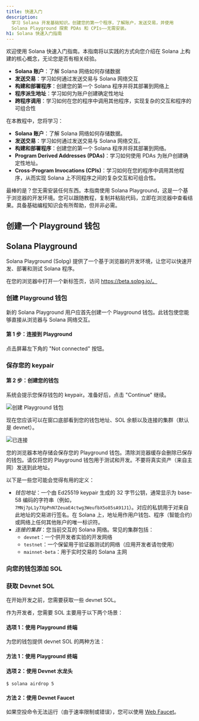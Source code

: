 ```yaml
---
title: 快速入门
description:
  学习 Solana 开发基础知识。创建您的第一个程序，了解账户，发送交易，并使用
  Solana Playground 探索 PDAs 和 CPIs——无需安装。
h1: Solana 快速入门指南
---
```


欢迎使用 Solana 快速入门指南。本指南将以实践的方式向您介绍在 Solana 上构建的核心概念，无论您是否有相关经验。

- **Solana 账户**：了解 Solana 网络如何存储数据
- **发送交易**：学习如何通过发送交易与 Solana 网络交互
- **构建和部署程序**：创建您的第一个 Solana 程序并将其部署到网络上
- **程序派生地址**：学习如何为账户创建确定性地址
- **跨程序调用**：学习如何在您的程序中调用其他程序，实现复杂的交互和程序的可组合性

在本教程中，您将学习：

- **Solana 账户**：了解 Solana 网络如何存储数据。
- **发送交易**：学习如何通过发送交易与 Solana 网络交互。
- **构建和部署程序**：创建您的第一个 Solana 程序并将其部署到网络。
- **Program Derived Addresses (PDAs)**：学习如何使用 PDAs 为账户创建确定性地址。
- **Cross-Program Invocations
  (CPIs)**：学习如何在您的程序中调用其他程序，从而实现 Solana 上不同程序之间的复杂交互和可组合性。

最棒的是？您无需安装任何东西。本指南使用 Solana
Playground，这是一个基于浏览器的开发环境。您可以跟随教程，复制并粘贴代码，立即在浏览器中查看结果。具备基础编程知识会有所帮助，但并非必需。

## 创建一个 Playground 钱包

## Solana Playground

Solana Playground
(Solpg) 提供了一个基于浏览器的开发环境，让您可以快速开发、部署和测试 Solana 程序。

在您的浏览器中打开一个新标签页，访问 https://beta.solpg.io/。

<Steps>
<Step>

### 创建 Playground 钱包

新的 Solana
Playground 用户应首先创建一个 Playground 钱包。此钱包使您能够直接从浏览器与 Solana 网络交互。

#### 第 1 步：连接到 Playground

点击屏幕左下角的 "Not connected" 按钮。

### 保存您的 keypair

#### 第 2 步：创建您的钱包

系统会提示您保存钱包的 keypair。准备好后，点击 "Continue" 继续。

![创建 Playground 钱包](/assets/docs/intro/quickstart/pg-create-wallet.png)

现在您应该可以在窗口底部看到您的钱包地址、SOL 余额以及连接的集群（默认是 devnet）。

![已连接](/assets/docs/intro/quickstart/pg-connected.png)

<Callout>
  您的浏览器本地存储会保存您的 Playground
  钱包。清除浏览器缓存会删除已保存的钱包。请仅将您的 Playground
  钱包用于测试和开发。不要将真实资产（来自主网）发送到此地址。
</Callout>

以下是一些您可能会觉得有用的定义：

- _钱包地址_：一个由 Ed25519
  keypair 生成的 32 字节公钥，通常显示为 base-58 编码的字符串（例如，
  `7MNj7pL1y7XpPnN7ZeuaE4ctwg3WeufbX5o85sA91J1`）。对应的私钥用于对来自此地址的交易进行签名。在 Solana 上，地址用作用户钱包、程序（智能合约）或网络上任何其他账户的唯一标识符。
- _连接的集群_：您当前交互的 Solana 网络。常见的集群包括：
  - `devnet`：一个供开发者实验的开发网络
  - `testnet`：一个保留用于验证器测试的网络（应用开发者请勿使用）
  - `mainnet-beta`：用于实时交易的 Solana 主网

### 向您的钱包添加 SOL

### 获取 Devnet SOL

在开始开发之前，您需要获取一些 devnet SOL。

作为开发者，您需要 SOL 主要用于以下两个场景：

#### 选项 1：使用 Playground 终端

为您的钱包提供 devnet SOL 的两种方法：

#### 方法 1：使用 Playground 终端

#### 选项 2：使用 Devnet 水龙头

```terminal
$ solana airdrop 5
```

</Step>

#### 方法 2：使用 Devnet Faucet

如果空投命令无法运行（由于速率限制或错误），您可以使用
[Web Faucet](https://faucet.solana.com/)。
